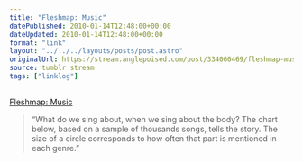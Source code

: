 ```yaml
---
title: "Fleshmap: Music"
datePublished: 2010-01-14T12:48:00+00:00
dateUpdated: 2010-01-14T12:48:00+00:00
format: "link"
layout: "../../../layouts/posts/post.astro"
originalUrl: https://stream.anglepoised.com/post/334060469/fleshmap-music
source: tumblr stream
tags: ["linklog"]
---
```


[Fleshmap: Music][1]

> &ldquo;What do we sing about, when we sing about the body? The chart below, based on a sample of thousands songs, tells the story. The size of a circle corresponds to how often that part is mentioned in each genre.&rdquo;

[1]: http://www.fleshmap.com/listen/music.html

